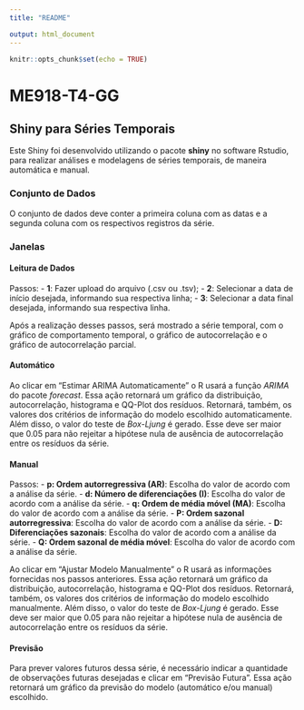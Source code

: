---
title: "README"

output: html_document
---

```{r setup, include=FALSE}
knitr::opts_chunk$set(echo = TRUE)
```
# ME918-T4-GG

## Shiny para Séries Temporais

Este Shiny foi desenvolvido utilizando o pacote **shiny** no software Rstudio, 
para realizar análises e modelagens de séries temporais, de maneira automática e manual. 

### Conjunto de Dados

O conjunto de dados deve conter a primeira coluna com as datas e a segunda coluna 
com os respectivos registros da série.


### Janelas

#### Leitura de Dados

Passos:
  - **1**: Fazer upload do arquivo (.csv ou .tsv);
  - **2**: Selecionar a data de início desejada, informando sua respectiva linha;
  - **3**: Selecionar a data final desejada, informando sua respectiva linha.

Após a realização desses passos, será mostrado a série temporal, com o gráfico 
de comportamento temporal, o gráfico de autocorrelação e o gráfico de autocorrelação 
parcial. 

#### Automático

Ao clicar em "Estimar ARIMA Automaticamente" o R usará a função $\textit{ARIMA}$ 
  do pacote $\textit{forecast}$. Essa ação retornará um gráfico da distribuição,
autocorrelação, histograma e QQ-Plot dos resíduos. Retornará, também, os valores dos critérios 
de informação do modelo escolhido automaticamente. Além disso, o valor do teste 
de $\textit{Box-Ljung}$ é gerado. Esse deve ser maior que 0.05 para não rejeitar
a hipótese nula de ausência de autocorrelação entre os resíduos da série.

#### Manual

Passos:
  - **p: Ordem autorregressiva (AR)**: Escolha do valor de acordo com a análise 
da série.
  - **d: Número de diferenciações (I)**: Escolha do valor de acordo com a análise 
da série.
  - **q: Ordem de média móvel (MA)**: Escolha do valor de acordo com a análise 
da série.
  - **P: Ordem sazonal autorregressiva**: Escolha do valor de acordo com a análise 
da série.
  - **D: Diferenciações sazonais**: Escolha do valor de acordo com a análise 
da série.
  - **Q: Ordem sazonal de média móvel**: Escolha do valor de acordo com a análise 
da série.

Ao clicar em "Ajustar Modelo Manualmente" o R usará as informações fornecidas nos
passos anteriores. Essa ação retornará um gráfico da distribuição,
autocorrelação, histograma e QQ-Plot dos resíduos. Retornará, também, os valores 
dos critérios 
de informação do modelo escolhido manualmente. Além disso, o valor do teste 
de $\textit{Box-Ljung}$ é gerado. Esse deve ser maior que 0.05 para não rejeitar
a hipótese nula de ausência de autocorrelação entre os resíduos da série.


#### Previsão

Para prever valores futuros dessa série, é necessário indicar a quantidade de 
observações futuras desejadas e clicar em "Previsão Futura". Essa ação retornará
um gráfico da previsão do modelo (automático e/ou manual) escolhido.
